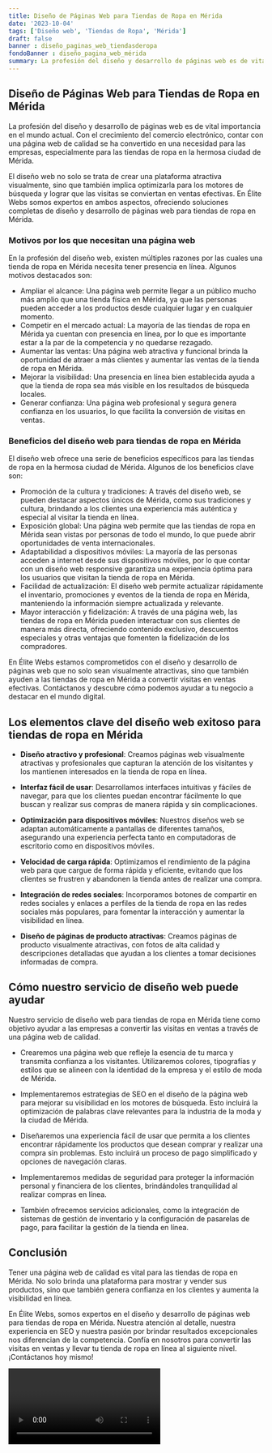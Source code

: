 ```yaml
---
title: Diseño de Páginas Web para Tiendas de Ropa en Mérida
date: '2023-10-04'
tags: ['Diseño web', 'Tiendas de Ropa', 'Mérida']
draft: false
banner : diseño_paginas_web_tiendasderopa
fondoBanner : diseño_pagina_web_mérida
summary: La profesión del diseño y desarrollo de páginas web es de vital importancia en el mundo actual. Con el crecimiento del comercio electrónico, contar con una página web de calidad se ha convertido en una necesidad para las empresas, especialmente para las tiendas de ropa en la hermosa ciudad de Mérida.
---
```


## Diseño de Páginas Web para Tiendas de Ropa en Mérida

La profesión del diseño y desarrollo de páginas web es de vital importancia en el mundo actual. Con el crecimiento del comercio electrónico, contar con una página web de calidad se ha convertido en una necesidad para las empresas, especialmente para las tiendas de ropa en la hermosa ciudad de Mérida.

El diseño web no solo se trata de crear una plataforma atractiva visualmente, sino que también implica optimizarla para los motores de búsqueda y lograr que las visitas se conviertan en ventas efectivas. En Élite Webs somos expertos en ambos aspectos, ofreciendo soluciones completas de diseño y desarrollo de páginas web para tiendas de ropa en Mérida.

### Motivos por los que necesitan una página web

En la profesión del diseño web, existen múltiples razones por las cuales una tienda de ropa en Mérida necesita tener presencia en línea. Algunos motivos destacados son:

- Ampliar el alcance: Una página web permite llegar a un público mucho más amplio que una tienda física en Mérida, ya que las personas pueden acceder a los productos desde cualquier lugar y en cualquier momento.
- Competir en el mercado actual: La mayoría de las tiendas de ropa en Mérida ya cuentan con presencia en línea, por lo que es importante estar a la par de la competencia y no quedarse rezagado.
- Aumentar las ventas: Una página web atractiva y funcional brinda la oportunidad de atraer a más clientes y aumentar las ventas de la tienda de ropa en Mérida.
- Mejorar la visibilidad: Una presencia en línea bien establecida ayuda a que la tienda de ropa sea más visible en los resultados de búsqueda locales.
- Generar confianza: Una página web profesional y segura genera confianza en los usuarios, lo que facilita la conversión de visitas en ventas.

### Beneficios del diseño web para tiendas de ropa en Mérida

El diseño web ofrece una serie de beneficios específicos para las tiendas de ropa en la hermosa ciudad de Mérida. Algunos de los beneficios clave son:

- Promoción de la cultura y tradiciones: A través del diseño web, se pueden destacar aspectos únicos de Mérida, como sus tradiciones y cultura, brindando a los clientes una experiencia más auténtica y especial al visitar la tienda en línea.
- Exposición global: Una página web permite que las tiendas de ropa en Mérida sean vistas por personas de todo el mundo, lo que puede abrir oportunidades de venta internacionales.
- Adaptabilidad a dispositivos móviles: La mayoría de las personas acceden a internet desde sus dispositivos móviles, por lo que contar con un diseño web responsive garantiza una experiencia óptima para los usuarios que visitan la tienda de ropa en Mérida.
- Facilidad de actualización: El diseño web permite actualizar rápidamente el inventario, promociones y eventos de la tienda de ropa en Mérida, manteniendo la información siempre actualizada y relevante.
- Mayor interacción y fidelización: A través de una página web, las tiendas de ropa en Mérida pueden interactuar con sus clientes de manera más directa, ofreciendo contenido exclusivo, descuentos especiales y otras ventajas que fomenten la fidelización de los compradores.

En Élite Webs estamos comprometidos con el diseño y desarrollo de páginas web que no solo sean visualmente atractivas, sino que también ayuden a las tiendas de ropa en Mérida a convertir visitas en ventas efectivas. Contáctanos y descubre cómo podemos ayudar a tu negocio a destacar en el mundo digital.

<GifSeo />

<Cta />

## Los elementos clave del diseño web exitoso para tiendas de ropa en Mérida

- **Diseño atractivo y profesional**: Creamos páginas web visualmente atractivas y profesionales que capturan la atención de los visitantes y los mantienen interesados en la tienda de ropa en línea.

- **Interfaz fácil de usar**: Desarrollamos interfaces intuitivas y fáciles de navegar, para que los clientes puedan encontrar fácilmente lo que buscan y realizar sus compras de manera rápida y sin complicaciones.

- **Optimización para dispositivos móviles**: Nuestros diseños web se adaptan automáticamente a pantallas de diferentes tamaños, asegurando una experiencia perfecta tanto en computadoras de escritorio como en dispositivos móviles. 

- **Velocidad de carga rápida**: Optimizamos el rendimiento de la página web para que cargue de forma rápida y eficiente, evitando que los clientes se frustren y abandonen la tienda antes de realizar una compra.

- **Integración de redes sociales**: Incorporamos botones de compartir en redes sociales y enlaces a perfiles de la tienda de ropa en las redes sociales más populares, para fomentar la interacción y aumentar la visibilidad en línea.

- **Diseño de páginas de producto atractivas**: Creamos páginas de producto visualmente atractivas, con fotos de alta calidad y descripciones detalladas que ayudan a los clientes a tomar decisiones informadas de compra.

## Cómo nuestro servicio de diseño web puede ayudar

Nuestro servicio de diseño web para tiendas de ropa en Mérida tiene como objetivo ayudar a las empresas a convertir las visitas en ventas a través de una página web de calidad. 

- Crearemos una página web que refleje la esencia de tu marca y transmita confianza a los visitantes. Utilizaremos colores, tipografías y estilos que se alineen con la identidad de la empresa y el estilo de moda de Mérida.

- Implementaremos estrategias de SEO en el diseño de la página web para mejorar su visibilidad en los motores de búsqueda. Esto incluirá la optimización de palabras clave relevantes para la industria de la moda y la ciudad de Mérida.

- Diseñaremos una experiencia fácil de usar que permita a los clientes encontrar rápidamente los productos que desean comprar y realizar una compra sin problemas. Esto incluirá un proceso de pago simplificado y opciones de navegación claras.

- Implementaremos medidas de seguridad para proteger la información personal y financiera de los clientes, brindándoles tranquilidad al realizar compras en línea.

- También ofrecemos servicios adicionales, como la integración de sistemas de gestión de inventario y la configuración de pasarelas de pago, para facilitar la gestión de la tienda en línea.

## Conclusión

Tener una página web de calidad es vital para las tiendas de ropa en Mérida. No solo brinda una plataforma para mostrar y vender sus productos, sino que también genera confianza en los clientes y aumenta la visibilidad en línea. 

En Élite Webs, somos expertos en el diseño y desarrollo de páginas web para tiendas de ropa en Mérida. Nuestra atención al detalle, nuestra experiencia en SEO y nuestra pasión por brindar resultados excepcionales nos diferencian de la competencia. Confía en nosotros para convertir las visitas en ventas y llevar tu tienda de ropa en línea al siguiente nivel. ¡Contáctanos hoy mismo!

<Video />

<CtaBot job='Tiendas de Ropa' city='Mérida'/>

<Gmaps query='Mérida+españa+maps' />